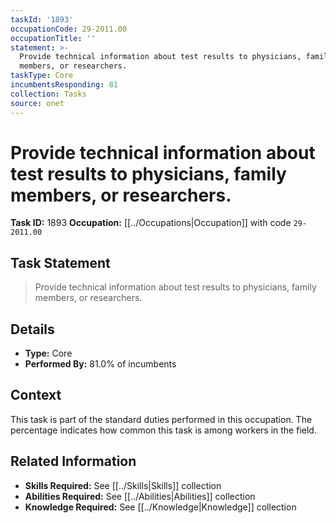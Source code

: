 ```yaml
---
taskId: '1893'
occupationCode: 29-2011.00
occupationTitle: ''
statement: >-
  Provide technical information about test results to physicians, family
  members, or researchers.
taskType: Core
incumbentsResponding: 81
collection: Tasks
source: onet
---
```

# Provide technical information about test results to physicians, family members, or researchers.

**Task ID:** 1893
**Occupation:** [[../Occupations|Occupation]] with code `29-2011.00`

## Task Statement

> Provide technical information about test results to physicians, family members, or researchers.

## Details

- **Type:** Core
- **Performed By:** 81.0% of incumbents

## Context

This task is part of the standard duties performed in this occupation. The percentage indicates how common this task is among workers in the field.

## Related Information

- **Skills Required:** See [[../Skills|Skills]] collection
- **Abilities Required:** See [[../Abilities|Abilities]] collection
- **Knowledge Required:** See [[../Knowledge|Knowledge]] collection
